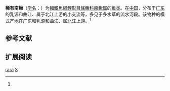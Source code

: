 {{Speciesbox
| name = 稀有南鳅
| status = NE
| status_system = IUCN3.1
| image = 
| genus = Schistura
| species = rara
| authority = Zhu et Cao, 1987<ref name='id6363'>{{cite web| url =http://www.bioinfo.cn/db05/BjdwSpecies.php?action=view&id=6363| title =稀有南鳅| work =中国动物物种编目数据库| publisher =中国科学院微生物研究所| author =中国科学院动物研究所| accessdate =2009-04-11| deadurl =yes| archiveurl =https://web.archive.org/web/20160305021633/http://www.bioinfo.cn/db05/BjdwSpecies.php?action=view&id=6363| archivedate =2016-03-05}}</ref>
| synonyms = *''Noemacheilus rarus'',Zhu & Cao, 1987
*''Nemacheilus rarus'',Zhu & Cao, 1987
*''Schistura rarus'',Zhu & Cao, 1987
}}

'''稀有南鳅'''（[[学名|学名]]：{{lang|la|''Schistura rara''}}）为[[輻鰭魚綱|輻鰭魚綱]][[鯉形目|鯉形目]][[條鳅科|條鳅科]][[南鳅属|南鳅属]]的[[鱼类|鱼类]]。在[[中国|中国]]，分布于[[广东|广东]]的乳源和曲江、属于北江上游的小支流等，多见于多水草的流水河段。该物种的模式产地在广东和乳源和曲江、属北江上游。<ref name='id6363'/>

== 参考文献 ==
{{reflist}}

== 扩展阅读 ==
{{refbegin}}
{{wikispecies-inline|Schistura rara|稀有南鳅}}
{{refend}}
{{Taxonbar|from=Q1040414}}

[[Category:南鳅属|rara]]
[[Category:1987年描述的魚類|S]]


{{鯉形目小作品}}